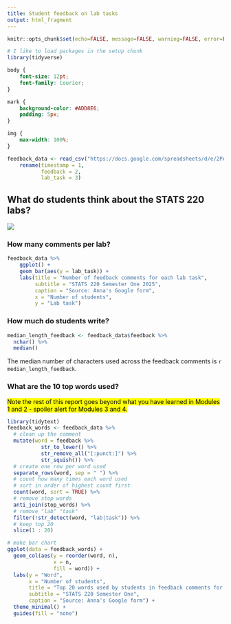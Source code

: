 ```yaml
---
title: Student feedback on lab tasks
output: html_fragment
---
```


```r
knitr::opts_chunk$set(echo=FALSE, message=FALSE, warning=FALSE, error=FALSE)

# I like to load packages in the setup chunk
library(tidyverse)
```

```css
body {
    font-size: 12pt;
    font-family: Courier;
}

mark {
    background-color: #ADD8E6;
    padding: 5px;
}

img {
    max-width: 100%;
}
```


```r
feedback_data <- read_csv("https://docs.google.com/spreadsheets/d/e/2PACX-1vS2BFaKXklT874PtU-CxpSE5pt9veaTWrwrBoNJH_fzdqgQu4u6hrMZDe2Wzy5yJMbA5wUtWsdx6Vy1/pub?gid=1248865192&single=true&output=csv") %>%
    rename(timestamp = 1,
           feedback = 2,
           lab_task = 3)
```

## What do students think about the STATS 220 labs?

![](https://media.tenor.com/gQf-Nf3he8cAAAAM/cat-typing.gif)

### How many comments per lab?

```r
feedback_data %>%
    ggplot() +
    geom_bar(aes(y = lab_task)) +
    labs(title = "Number of feedback comments for each lab task",
         subtitle = "STATS 220 Semester One 2025",
         caption = "Source: Anna's Google form",
         x = "Number of students",
         y = "Lab task")
```
### How much do students write?

```r
median_length_feedback <- feedback_data$feedback %>% 
  nchar() %>% 
  median()
```

The median number of characters used across the feedback comments is `r  median_length_feedback`.

### What are the 10 top words used?

<mark>Note the rest of this report goes beyond what you have learned in Modules 1 and 2 - spoiler alert for Modules 3 and 4.</mark>

```r
library(tidytext)
feedback_words <- feedback_data %>%
  # clean up the comment
  mutate(word = feedback %>% 
           str_to_lower() %>%
           str_remove_all("[:punct:]") %>% 
           str_squish()) %>%
  # create one row per word used
  separate_rows(word, sep = " ") %>%
  # count how many times each word used
  # sort in order of highest count first
  count(word, sort = TRUE) %>%
  # remove stop words
  anti_join(stop_words) %>%
  # remove "lab" "task"
  filter(!str_detect(word, "lab|task")) %>%
  # keep top 20
  slice(1 : 20)

# make bar chart
ggplot(data = feedback_words) +
  geom_col(aes(y = reorder(word, n),
               x = n,
               fill = word)) +
  labs(y = "Word",
       x = "Number of students",
       title = "Top 20 words used by students in feedback comments for lab tasks",
       subtitle = "STATS 220 Semester One",
       caption = "Source: Anna's Google form") +
  theme_minimal() +
  guides(fill = "none")
```



